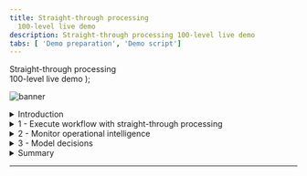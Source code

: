 ```yaml
---
title: Straight-through processing
  100-level live demo
description: Straight-through processing 100-level live demo
tabs: [ 'Demo preparation', 'Demo script']
---
```


  <span>
    Straight-through processing <br/> 100-level live demo
  </span> );

![banner](./images/BA_STP_100_Script_GitHub_banner_8-3-21_short.jpg)

<span id="top"></span>

<details>

<summary>Introduction</summary>
<br/>

Welcome to the straight-through processing demonstration.

<br/>

Today, I will demonstrate how the IBM Cloud Pak for Business Automation supports straight-through processing to automate customer refund requests quickly and easily. We’ll take advantage of the Pak’s workflow and decision management features - along with its operational intelligence capabilities - to show how business users can lead the effort to transform customer service. Let’s get started.

<br/>

**[Go to top](#top)**

</details>

<details>
<summary>1 - Execute workflow with straight-through processing</summary>
<br/>

| **1.1 - Refund request approved** |   |
| :---         | :--- |
| **Action** &nbsp; &nbsp; &nbsp; &nbsp; &nbsp; &nbsp; &nbsp; &nbsp; &nbsp; &nbsp; &nbsp; &nbsp; &nbsp; &nbsp; &nbsp; &nbsp; &nbsp; &nbsp; &nbsp; &nbsp; &nbsp; &nbsp; &nbsp; &nbsp; &nbsp; &nbsp; &nbsp; &nbsp; &nbsp; &nbsp; &nbsp; &nbsp; &nbsp; &nbsp; &nbsp; &nbsp; &nbsp; &nbsp; &nbsp; &nbsp; &nbsp; &nbsp; &nbsp; &nbsp; &nbsp; &nbsp; | 1 - Go to Focus Corp's **Your Returns and Refunds** page. <br/> <br/> 2 - Click to select an order. Of the three orders that display, click on the refund request ending in '**AP**.' Click **Submit Request** to process the refund. The process executes and generates a refund-approved result. |
| **Narration**      | **Action 1** <br/> <br/> Let’s look at how straight-through processing transforms the refund process. <br/> <br/> **Action 2** <br/> <br/> In this first example, when the customer submits the refund request, the criteria is evaluated by the refund decision, and the approval is granted in real time, avoiding a time-consuming manual investigation. |
| **Screenshot** | Action 2 <br/> ![Step_1.1_action_2](./images/Step_4.1_action_2_600.png) <br/> ![Step_1.1_action_2_1](./images/Step_4.1_action_3_600.png) <br/> <br/> Results screen <br/> ![Step_1.1_results_screen](./images/Step_4.1_results_screen_600.png) |

| **1.2 - Refund request denied** |   |
| :---         | :--- |
| **Action** &nbsp; &nbsp; &nbsp; &nbsp; &nbsp; &nbsp; &nbsp; &nbsp; &nbsp; &nbsp; &nbsp; &nbsp; &nbsp; &nbsp; &nbsp; &nbsp; &nbsp; &nbsp; &nbsp; &nbsp; &nbsp; &nbsp; &nbsp; &nbsp; &nbsp; &nbsp; &nbsp; &nbsp; &nbsp; &nbsp; &nbsp; &nbsp; &nbsp; &nbsp; &nbsp; &nbsp; &nbsp; &nbsp; &nbsp; &nbsp; &nbsp; &nbsp; &nbsp; &nbsp; &nbsp; &nbsp; &nbsp; | 1 -	Click on **Submit Another Refund Request**. <br/> <br/> 2 - Click to select an order. Of the three orders that display, click on the refund request ending in '**DE**.' Click **Submit Request** to process the refund. The process executes and generates a refund-denied result. |
| **Narration**      | **Action 1** <br/> <br/> Let’s look at a second example. <br/> <br/> **Action 2** <br/> <br/> This one did not meet our criteria and resulted in a denial because it was outside the time window. While this refund request resulted in a denial, it is still straight-through processing because there is no manual work. |
| **Screenshot** | Action 1 <br/> ![Step_1.2_action_1](./images/Step_4.2_action_1_600.png) <br/> <br/> Action 2 <br/> ![Step_1.2_action_2](./images/Step_4.2_action_2_600.png) <br/> ![Step_1.2_action_2_1](./images/Step_4.2_action_3_600.png) <br/> <br/> Results screen <br/> ![Step_1.2_results_screen](./images/Step_4.2_results_screen_600.png) |

| **1.3 - Refund request requires manual investigation** |   |
| :---         | :--- |
| **Action**             | 1 - Click on **Submit Another Refund Request**. <br/> <br/> 2 -	Click to select an order. Of the three orders that display, click on the refund request ending in ‘**MA**.’ Click **Submit Request** to process the refund. The process executes and generates a refund investigation result. |
| **Narration**      | **Action 1** <br/> <br/> But what if the business rules determine this request requires investigation? <br/> <br/> **Action 2** <br/> <br/> In that case, workflow would route the request to our customer service agent to do the investigation. |
| **Screenshot** | Action 1 <br/> ![Step_1.3_action_1](./images/Step_4.3_action_1_600.png) <br/> <br/> Action 2 <br/> ![Step_1.3_action_2](./images/Step_4.3_action_2_600.png) <br/> ![Step_1.3_action_2_1](./images/Step_4.3_action_3_600.png) <br/> <br/> Results screen <br/> ![Step_1.3_results_screen](./images/Step_4.3_results_screen_600.png) |

<br/>

**[Go to top](#top)**

</details>

<details>
<summary>2 - Monitor operational intelligence</summary>
<br/>

| **2.1 - Review the refund dashboard** |   |
| :---         | :--- |
| **Action** &nbsp; &nbsp; &nbsp; &nbsp; &nbsp; &nbsp; &nbsp; &nbsp; &nbsp; &nbsp; &nbsp; &nbsp; &nbsp; &nbsp; &nbsp; &nbsp; &nbsp; &nbsp; &nbsp; &nbsp; &nbsp; &nbsp; &nbsp; &nbsp; &nbsp; &nbsp; &nbsp; &nbsp; &nbsp; &nbsp; &nbsp; &nbsp; &nbsp; &nbsp; &nbsp; &nbsp; &nbsp; &nbsp; &nbsp; &nbsp; &nbsp; &nbsp; &nbsp; &nbsp; &nbsp; &nbsp; &nbsp; &nbsp; &nbsp; &nbsp; &nbsp; &nbsp; &nbsp; &nbsp; &nbsp; &nbsp; &nbsp; &nbsp; &nbsp; &nbsp; &nbsp; &nbsp; &nbsp; &nbsp; &nbsp; &nbsp; &nbsp; | 1 - Click on the **Refund Dashboard** tab, which you opened in the demo preparation. In this step, you are just speaking to the displayed dashboard. |
| **Narration**      | **Action 1** <br/> <br/> Let’s look at the refund dashboard to see how much straight-through processing we’ve achieved. So far, the percentage of manually processed requests is still above 70%, with the average manual investigation taking over two hours. <br/> <br/> Let’s look at what’s behind this dashboard. <br/> <br/> First, as the refund process runs, the system can collect and process historical data and make it available for visualization. <br/> <br/> Next, we provide the Business Performance Center, a no-code monitoring application for the IBM Cloud Pak for Business Automation. Dashboards can be designed and shared in minutes that provide insight into important business activities and processes. You can prepare, track, and design visualizations of metrics, key performance indicators (KPIs), and other measurements of business performance in customizable dashboards. <br/> <br/> Additionally, the historical data can be used to feed a data lake to apply machine learning to our automations. For example, to make even more sophisticated refund decisions, we could use a data lake to incorporate machine learning into our refund process. The Cloud Pak for Business Automation includes some machine learning samples to help you get started. |
| **Screenshot** | ![Step_2.1_action_1](./images/Step_5.1_action_1_600.png) |

<br/>

**[Go to top](#top)**

</details>

<details>
<summary>3 - Model decisions</summary>
<br/>

| **3.1 - Review the refund approval decision model** |   |
| :---         | :--- |
| **Action** &nbsp; &nbsp; &nbsp; &nbsp; &nbsp; &nbsp; &nbsp; &nbsp; &nbsp; &nbsp; &nbsp; &nbsp; &nbsp; &nbsp; &nbsp; &nbsp; &nbsp; &nbsp; &nbsp; &nbsp; &nbsp; &nbsp; &nbsp; &nbsp; &nbsp; &nbsp; &nbsp; &nbsp; &nbsp; &nbsp; &nbsp; &nbsp; &nbsp; &nbsp; &nbsp; &nbsp; &nbsp; &nbsp; &nbsp; &nbsp; &nbsp; &nbsp; &nbsp; &nbsp; &nbsp; | 1 - Go to your **Decision Center**, having already logged in with your credentials if necessary. <br/> <br/> 2 - Click on the decision service named **Refund Processing**. <br/> <br/> 3 - When the **Refund Processing** decision screen appears, click on **main**. <br/> <br/> 4 - The next screen has several blue tabs at the top. Click on **Decision Model**. <br/> <br/> 5 - Click on **Validate Time Window** in the decision diagram. <br/> <br/> 6 - Click on **Validate Time Window** in the Decision Logic section on the left side of the screen. Note: This opens a rule table based on the refund reason, day since order, and goods condition. <br/> <br/> 7 - Close the **Validate Time Window** table. <br/> <br/> 8 - Click on **Validate Type of Goods** in the decision diagram. <br/> <br/> 9 - Click on **Validate Type of Goods** in the Decision Logic section on the left side of the screen. Note: This opens a rule table based on goods type and goods condition. <br/> <br/> 10 - Close the **Validate Type of Goods** window. <br/> <br/> 11 - Click on **Final Refund Decision** in the decision diagram. <br/> <br/> 12 - Click on **Manual Decision** in the Decision Logic section on the left side of the screen. Note: This opens a rule script based on goods type and goods condition. <br/> <br/> 13 - Close the **Manual Decision** rule logic window. |
| **Narration**      | Let’s look at how the business analyst can create and manage business rules to further increase straight-through processing. The business rules replicate how experts make refund decisions. <br/> <br/> Using no-code decision modeling, business analysts can easily author and test refund decision criteria. <br/> <br/> **Actions 1-4** <br/> <br/> This is the decision model for the refund request decision service. A decision model uses a diagram to break the decision down into sub-decisions, which all contribute to the final refund decision. <br/> <br/> **Actions 5-7** <br/> <br/> To automate the refund request process, we’ve used two decision tables. A decision table groups rules that have similar conditions and actions but use different thresholds. <br/> <br/> The first decision table considers the customer’s reason for return, the days since delivery, and the condition of the item. These are the same criteria that a customer service agent would have used to make a refund request decision, but now, the decision is automated and executes in real time. <br/> <br/> **Actions 8-10** <br/> <br/> The second sub-decision has a table that considers the type of item being returned. <br/> <br/> **Actions 11-13** <br/> <br/> We’ve combined the two sub-decisions to make the final response using a simple text rule. <br/> <br/> Business analysts can change the rules to achieve higher levels of straight-through processing or to adapt to changing business conditions. |
| **Screenshot** | Action 2 <br/> ![Step_3.1_action_2](./images/Step_6.1_action_2_600.png) <br/> <br/> Action 3 <br/> ![Step_3.1_action_3](./images/Step_6.1_action_3_600.png) <br/> <br/> Action 4 <br/> ![Step_3.1_action_4](./images/Step_6.1_action_4_600.png) <br/> <br/> Action 5 <br/> ![Step_3.1_action_5](./images/Step_6.1_action_5_600.png) <br/> <br/> Action 6 <br/> ![Step_3.1_action_6](./images/Step_6.1_action_6_600.png) <br/> <br/> Action 7 <br/> ![Step_3.1_action_7](./images/Step_6.1_action_7_600.png) <br/> <br/> Action 8 <br/> ![Step_3.1_action_8](./images/Step_6.1_action_8_600.png) <br/> <br/> Action 9 <br/> ![Step_3.1_action_9](./images/Step_6.1_action_9_600.png) <br/> <br/> Action 10 <br/> ![Step_3.1_action_10](./images/Step_6.1_action_10_600.png) <br/> <br/> Action 11 <br/> ![Step_3.1_action_11](./images/Step_6.1_action_11_600.png) <br/> <br/> Action 12 <br/> ![Step_3.1_action_12](./images/Step_6.1_action_12_600.png) <br/> <br/> Action 13 <br/> ![Step_3.1_action_13](./images/Step_6.1_action_13_600.png) |

<br/>

**[Go to top](#top)**

</details>

<details>
<summary>Summary</summary>
<br/>

Using the Cloud Pak for Business Automation, we had all the capabilities needed to significantly reduce the amount of manual refund processing. We combined workflow and decision automation to increase straight-through processing, which resulted in a lower average completion time, lower costs, and more consistent customer communication throughout the process.

<br/>

**[Go to top](#top)**

</details>

***
